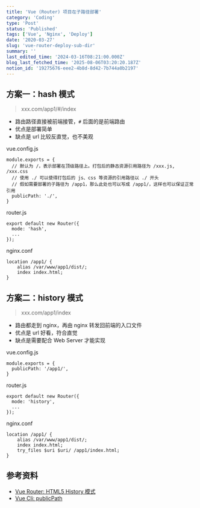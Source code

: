 ```yaml
---
title: 'Vue (Router) 项目在子路径部署'
category: 'Coding'
type: 'Post'
status: 'Published'
tags: ['Vue', 'Nginx', 'Deploy']
date: '2020-03-27'
slug: 'vue-router-deploy-sub-dir'
summary: ''
last_edited_time: '2024-03-16T08:21:00.000Z'
blog_last_fetched_time: '2025-08-06T03:20:20.187Z'
notion_id: '19275676-eee2-4b8d-8d42-7b744a0b2197'
---
```


## 方案一：hash 模式

> xxx.com/app1/#/index

- 路由路径直接被前端接管，`#` 后面的是前端路由
- 优点是部署简单
- 缺点是 url 比较反直觉，也不美观

vue.config.js

```text
module.exports = {
  // 默认为 /，表示部署在顶级路径上。打包后的静态资源引用路径为 /xxx.js, /xxx.css
  // 使用 ./ 可以使得打包后的 js、css 等资源的引用路径以 ./ 开头
  // 假如需要部署的子路径为 /app1，那么此处也可以写成 /app1/，这样也可以保证正常引用
  publicPath: './',
}
```

router.js

```text
export default new Router({
  mode: 'hash',
  ...
});
```

nginx.conf

```text
location /app1/ {
    alias /var/www/app1/dist/;
    index index.html;
}
```

## 方案二：history 模式

> xxx.com/app1/index

- 路由都走到 nginx，再由 nginx 转发回前端的入口文件
- 优点是 url 好看，符合直觉
- 缺点是需要配合 Web Server 才能实现

vue.config.js

```text
module.exports = {
  publicPath: '/app1/',
}
```

router.js

```text
export default new Router({
  mode: 'history',
  ...
});
```

nginx.conf

```text
location /app1/ {
    alias /var/www/app1/dist/;
    index index.html;
    try_files $uri $uri/ /app1/index.html;
}
```

## 参考资料

- [Vue Router: HTML5 History 模式](https://router.vuejs.org/zh/guide/essentials/history-mode.html)
- [Vue Cli: publicPath](https://cli.vuejs.org/zh/config/#publicpath)
